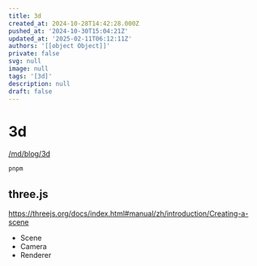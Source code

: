 ```yaml
---
title: 3d
created_at: 2024-10-28T14:42:28.000Z
pushed_at: '2024-10-30T15:04:21Z'
updated_at: '2025-02-11T06:12:11Z'
authors: '[[object Object]]'
private: false
svg: null
image: null
tags: '[3d]'
description: null
draft: false
---
```


# 3d

[/md/blog/3d](/md/blog/3d)
```sh
pnpm 
```

## three.js

https://threejs.org/docs/index.html#manual/zh/introduction/Creating-a-scene

- Scene
- Camera
- Renderer
